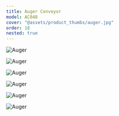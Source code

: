 ```yaml
---
title: Auger Conveyor
model: AC048
cover: "@assets/product_thumbs/auger.jpg"
order: 18
nested: true
---
```



<ProductTabs />

<div class="flex flex-wrap gap-8 mt-8 w-full mx-auto justify-center">

![Auger](@assets/article_images/auger_conveyor/auger_10.jpg)

![Auger](@assets/article_images/auger_conveyor/auger_12.jpg)

![Auger](@assets/article_images/auger_conveyor/auger_19.jpg)

![Auger](@assets/article_images/auger_conveyor/auger_15.jpg)

![Auger](@assets/article_images/auger_conveyor/auger_13.jpg)

![Auger](@assets/article_images/auger_conveyor/auger_11.jpg)

</div>
